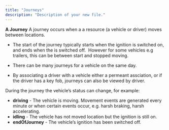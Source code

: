 ```yaml
---
title: "Journeys"
description: "Description of your new file."
---
```


**A Journey**
A journey occurs when a a resource (a vehicle or driver) moves between locations. 
- The start of the journey typically starts when the ignition is switched on, and ends when the is switched off.  However for some vehicles e.g trailers, this can be between start and stopped moving.  

- There can be many journeys for a vehicle on the same day.

- By associating a driver with a vehicle either a permeant assciation, or if the driver has a key fob, journeys can also be viewed by driver.


During the journey the vehicle’s status can change, for example:

- **driving** - The vehicle is moving. Movement events are generated every minute or when certain events occur, e.g. harsh braking, harsh accelerating.
- **idling** - The vehicle has not moved location but the ignition is still on.
- **endOfJourney** - The vehicle’s ignition has been switched off.

